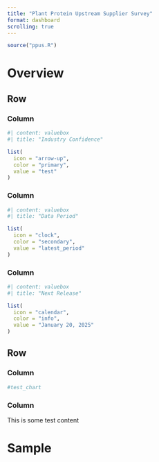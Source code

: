 ```yaml
---
title: "Plant Protein Upstream Supplier Survey"
format: dashboard
scrolling: true
---
```


```r
source("ppus.R")
```

# Overview

## Row {height="220px"}

### Column
```r
#| content: valuebox
#| title: "Industry Confidence"

list(
  icon = "arrow-up",
  color = "primary",
  value = "test"
)
```

### Column

```r
#| content: valuebox
#| title: "Data Period"

list(
  icon = "clock",
  color = "secondary",
  value = "latest_period"
)
```

### Column

```r
#| content: valuebox
#| title: "Next Release"

list(
  icon = "calendar",
  color = "info",
  value = "January 20, 2025"
)
```

## Row

### Column
```r
#test_chart
```

### Column

This is some test content

# Sample


